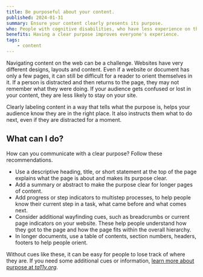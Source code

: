 ```yaml
---
title: Be purposeful about your content.
published: 2024-01-31
summary: Ensure your content clearly presents its purpose.
who: People with cognitive disabilities, who have less experience on the internet and who are tired or distracted.
benefits: Having a clear purpose improves everyone's experience.
tags:
    - content
---
```



Navigating content on the web can be a challenge. Websites have very different designs, layouts and content. Even if a website or document has only a few pages, it can still be difficult for a reader to orient themselves in it. If a person is distracted and then returns to the page, they may not remember what they were doing. If your audience gets confused or lost in your content, they are less likely to stay on your site.

Clearly labeling content in a way that tells what the purpose is, helps your audience know they are in the right place. It also instructs them what to do next, even if they are distracted for a moment.

## What can I do?

How can you communicate with a clear purpose? Follow these recommendations.

- Use a descriptive heading, title, or short statement at the top of the page explains what the page is about and makes its purpose clear. 
- Add a summary or abstract to make the purpose clear for longer pages of content.
- Add progress or step indicators to multistep processes, to help people know their current step in a task, what came before and what comes next.
- Consider additional wayfinding cues, such as breadcrumbs or current page indicators on your website. These help people understand how they got to the page and how the page fits within the overall hierarchy. 
- In longer documents, use a table of contents, section numbers, headers, footers to help people orient.

Without cues like these, it can be easy for people to lose track of where they are. If you need some additional cues or information, [learn more about purpose at *ta11y.org*](https://www.ta11y.org/learning/topic?key=digital_acc.c_structure_a11y).

